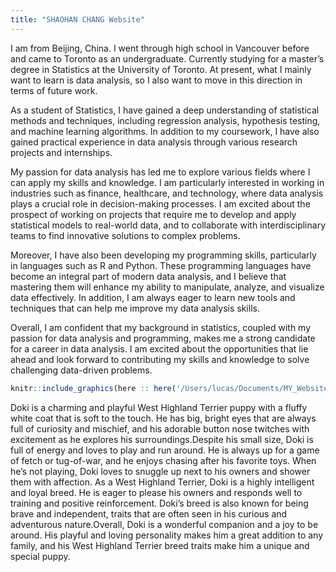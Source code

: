 ```yaml
---
title: "SHAOHAN CHANG Website"
---
```


I am from Beijing, China. I went through high school in Vancouver before and came to Toronto as an undergraduate. Currently studying for a master's degree in Statistics at the University of Toronto. At present, what I mainly want to learn is data analysis, so I also want to move in this direction in terms of future work.

As a student of Statistics, I have gained a deep understanding of statistical methods and techniques, including regression analysis, hypothesis testing, and machine learning algorithms. In addition to my coursework, I have also gained practical experience in data analysis through various research projects and internships.

My passion for data analysis has led me to explore various fields where I can apply my skills and knowledge. I am particularly interested in working in industries such as finance, healthcare, and technology, where data analysis plays a crucial role in decision-making processes. I am excited about the prospect of working on projects that require me to develop and apply statistical models to real-world data, and to collaborate with interdisciplinary teams to find innovative solutions to complex problems.

Moreover, I have also been developing my programming skills, particularly in languages such as R and Python. These programming languages have become an integral part of modern data analysis, and I believe that mastering them will enhance my ability to manipulate, analyze, and visualize data effectively. In addition, I am always eager to learn new tools and techniques that can help me improve my data analysis skills.

Overall, I am confident that my background in statistics, coupled with my passion for data analysis and programming, makes me a strong candidate for a career in data analysis. I am excited about the opportunities that lie ahead and look forward to contributing my skills and knowledge to solve challenging data-driven problems.

```r
knitr::include_graphics(here :: here('/Users/lucas/Documents/MY_Website/photo4.jpg'))
```

Doki is a charming and playful West Highland Terrier puppy with a fluffy white coat that is soft to the touch. He has big, bright eyes that are always full of curiosity and mischief, and his adorable button nose twitches with excitement as he explores his surroundings.Despite his small size, Doki is full of energy and loves to play and run around. He is always up for a game of fetch or tug-of-war, and he enjoys chasing after his favorite toys. When he's not playing, Doki loves to snuggle up next to his owners and shower them with affection. As a West Highland Terrier, Doki is a highly intelligent and loyal breed. He is eager to please his owners and responds well to training and positive reinforcement. Doki's breed is also known for being brave and independent, traits that are often seen in his curious and adventurous nature.Overall, Doki is a wonderful companion and a joy to be around. His playful and loving personality makes him a great addition to any family, and his West Highland Terrier breed traits make him a unique and special puppy.
